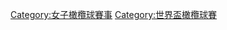 {{Commons category|Women's Rugby World Cup}}
[[Category:女子橄欖球賽事|Category:女子橄欖球賽事]]
[[Category:世界盃橄欖球賽|Category:世界盃橄欖球賽]]